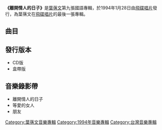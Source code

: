 {{Infobox Album 
| Name		= 離開情人的日子
| Type		= [[專輯|專輯]]
| Artist	= [[葉蒨文|葉蒨文]] 
| Cover		= 葉蒨文_離開情人的日子1994.jpg 
| Released  	= 1994年1月28日
| Recorded  	= 1993年10月31日
| Length        = 
| Genre		= [[國語流行音樂|國語流行音樂]] 
| Label		= [[飛碟唱片|飛碟唱片]]
| Last album	= [[與你又過一天|與你又過一天]]<br>(1993年6月16日)
| This album	= '''離開情人的日子'''<br>(1994年1月28日)
| Next album	= [[女人的弱點|女人的弱點]]<br>(1994年3月16日)
}}
'''《離開情人的日子》'''是[[葉蒨文|葉蒨文]]第九張國語專輯，於1994年1月28日由[[飛碟唱片|飛碟唱片]]發行，為葉蒨文在[[飛碟唱片|飛碟唱片]]的最後一張專輯。

==曲目==
{{Tracklist
| collapsed = 
| headline = 
| font_size = 
| total_length = 

| all_writing = 
| all_music = 
| all_lyrics = 
| all_arranger = 
| all_producer = [[陳秀男|陳秀男]]
| all_except = 

| writing_credits = 
| music_credits = yes
| lyrics_credits = yes
| arranger_credits = yes
| producer_credits = 
| extra_column = 
| longnote_column = yes

| title1 = 離開情人的日子
| note1 = 
| longnote1 = '''第一主打'''<br>改編自[[CHAGE_and_ASKA|Chage & Aska]]的歌曲《[[You_are_free|You are Free]]》<br>[[粵語|粵語]]版本為《女人的弱點》
| music1 = [[飛鳥涼|飛鳥涼]]
| lyrics1 = [[鄭淑妃|鄭淑妃]]
| arranger1 = Tim Heintz
| producer1 = 
| extra1 = 
| length1 = 

| title2 = 等愛的女人
| note2 = 
| longnote2 = '''第二主打'''<br>粵語版本為《等愛的心》
| music2 = [[殷文琦|殷文琦]]
| lyrics2 = [[劉虞瑞|劉虞瑞]]
| arranger2 = [[何國杰|何國杰]]
| producer2 = 
| extra2 = 
| length2 = 

| title3 = 人生其實很簡單
| note3 = 
| longnote3 = 
| music3 = [[陳大力|陳大力]]<br>[[陳秀男|陳秀男]]
| lyrics3 = 陳大力
| arranger3 = [[Belinda_Foo|Belinda Foo]]
| producer3 = 
| extra3 = 
| length3 = 

| title4 = 失戀一次上了癮
| note4 = 
| longnote4 = 
| music4 = [[陳耀川|陳耀川]]
| lyrics4 = 鄭淑妃
| arranger4 = Belinda Foo
| producer4 = 
| extra4 = 
| length4 = 

| title5 = 愛上你我從不後悔
| note5 = 
| longnote5 = 
| music5 = [[徐嘉良|徐嘉良]]
| lyrics5 = 陳大力
| arranger5 = Belinda Foo
| producer5 = 
| extra5 = 
| length5 = 

| title6 = 朋友
| note6 = 
| longnote6 = '''第三主打'''<br>中視劇場《火鶴》主題曲
| music6 = 陳大力<br>陳秀男
| lyrics6 = 陳大力
| arranger6 = Tim Heintz
| producer6 = 
| extra6 = 
| length6 = 

| title7 = 完全是你
| note7 = 
| longnote7 = 粵語版本為《完全是你》
| music7 = [[林子祥|林子祥]]
| lyrics7 = [[熊儒賢|熊儒賢]]
| arranger7 = [[蘇德華|蘇德華]]
| producer7 = 
| extra7 = 
| length7 = 

| title8 = 曾愛過你
| note8 = 
| longnote8 = 
| music8 = [[Iskandar_Ismail|Iskandar Ismail]]
| lyrics8 = [[陳樂融|陳樂融]]
| arranger8 = Tim Heintz
| producer8 = 
| extra8 = 
| length8 = 

| title9 = 就讓我哭吧
| note9 = 
| longnote9 = 
| music9 = 殷文琦
| lyrics9 = 劉虞瑞
| arranger9 = Belinda Foo
| producer9 = 
| extra9 = 
| length9 = 

| title10 = 我見過你的眼神
| note10 = 
| longnote10 = 
| music10 = Iskandar Ismail
| lyrics10 = [[何啟弘|何啟弘]]
| arranger10 = Iskandar Ismail
| producer10 = 
| extra10 = 
| length10 = 

| title11 = 歡笑之歌
| note11 = [[馬浚偉|馬浚偉]]合唱
| longnote11 = 電影《[[太極張三豐_(電影)|太極張三豐]]》主題曲 (國語版)
| music11 = [[顧嘉輝|顧嘉輝]]
| lyrics11 = [[黃霑|黃霑]]
| arranger11 = 顧嘉輝
| producer11 = 
| extra11 = 
| length11 = 
}}

<!-- ==發行版本== -->

==發行版本==
*CD版
*盒帶版

==音樂錄影帶==
*離開情人的日子
*等愛的女人
*朋友

<!-- ==獎項== -->

<!-- ==參考資料== -->

<!-- ==外部連結== -->

{{葉蒨文}}

[[Category:葉蒨文音樂專輯|Category:葉蒨文音樂專輯]]
[[Category:1994年音樂專輯|Category:1994年音樂專輯]]
[[Category:台灣音樂專輯|Category:台灣音樂專輯]]